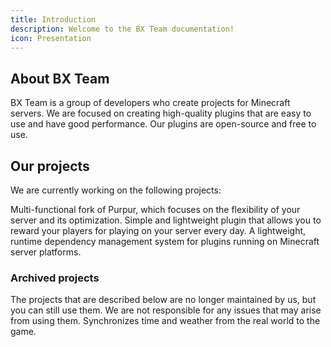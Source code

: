 ```yaml
---
title: Introduction
description: Welcome to the BX Team documentation!
icon: Presentation
---
```


## About BX Team

BX Team is a group of developers who create projects for Minecraft servers. We are focused on creating high-quality plugins that are easy to use and have good performance. Our plugins are open-source and free to use.

## Our projects

We are currently working on the following projects:

<Cards>
  <Card title='DivineMC' href='/docs/divinemc'>
    Multi-functional fork of Purpur, which focuses on the flexibility of your server and its optimization.
  </Card>
  <Card title='NDailyRewards' href='/docs/ndailyrewards'>
    Simple and lightweight plugin that allows you to reward your players for playing on your server every day.
  </Card>
    <Card title='Quark' href='/docs/quark'>
    A lightweight, runtime dependency management system for plugins running on Minecraft server platforms. 
  </Card>
</Cards>

### Archived projects

<Callout title='Warning' type='warn'>
  The projects that are described below are no longer maintained by us, but you can still use them. We are not
  responsible for any issues that may arise from using them.
</Callout>

<Cards>
  <Card title='RealWorldSync' href='/docs/realworldsync'>
    Synchronizes time and weather from the real world to the game.
  </Card>
</Cards>
